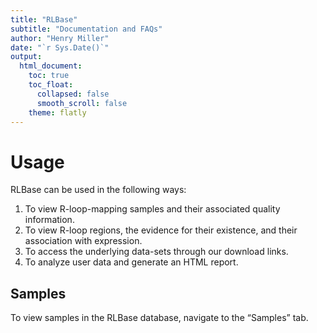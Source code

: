 ```yaml
---
title: "RLBase"
subtitle: "Documentation and FAQs"
author: "Henry Miller"
date: "`r Sys.Date()`"
output:
  html_document:
    toc: true
    toc_float:
      collapsed: false
      smooth_scroll: false 
    theme: flatly
---
```


# Usage

RLBase can be used in the following ways:

1.  To view R-loop-mapping samples and their associated quality information.
2.  To view R-loop regions, the evidence for their existence, and their association with expression.
3.  To access the underlying data-sets through our download links.
4.  To analyze user data and generate an HTML report.

## Samples

To view samples in the RLBase database, navigate to the "Samples" tab.
